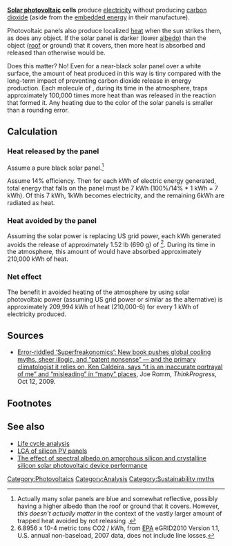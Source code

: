 '''[[Solar photovoltaic]] cells''' produce [[electricity]] without producing [[carbon dioxide]] (aside from the [[embedded energy]] in their manufacture). 

Photovoltaic panels also produce localized [[heat]] when the sun strikes them, as does any object. If the solar panel is darker (lower [[albedo]]) than the object ([[roof]] or ground) that it covers, then more heat is absorbed and released than otherwise would be. 

Does this matter? No! Even for a near-black solar panel over a white surface, the amount of heat produced in this way is tiny compared with the long-term impact of preventing carbon dioxide release in energy production. Each molecule of {{CO2}}, during its time in the atmosphere, traps approximately 100,000 times more heat than was released in the reaction that formed it. Any heating due to the color of the solar panels is smaller than a rounding error.{{Fact}}
{{toc right}}
== Calculation ==

=== Heat released by the panel ===
Assume a pure black solar panel.<ref>Actually many solar panels are blue and somewhat reflective, possibly having a higher albedo than the roof or ground that it covers. However, ''this doesn't actually matter'' in the context of the vastly larger amount of trapped heat avoided by not releasing {{CO2}}.</ref>

Assume 14% efficiency. Then for each kWh of electric energy generated, total energy that falls on the panel must be 7 kWh (100%/14% * 1 kWh = 7 kWh). Of this 7 kWh, 1kWh becomes electricity, and the remaining 6kWh are radiated as heat.

=== Heat avoided by the panel ===

Assuming the solar power is replacing US grid power, each kWh generated avoids the release of approximately 1.52 lb (690 g) of {{CO2}} <ref>6.8956 x 10-4 metric tons CO2 / kWh, from [http://www.epa.gov/cleanenergy/energy-resources/refs.html EPA] eGRID2010 Version 1.1, U.S. annual non-baseload, 2007 data, does not include line losses.</ref>. During its time in the atmosphere, this amount of {{CO2}} would have absorbed approximately 210,000 kWh of heat.{{fact}}

=== Net effect ===

The benefit in avoided heating of the atmosphere by using solar photovoltaic power (assuming US grid power or similar as the alternative) is approximately 209,994 kWh of heat (210,000-6) for every 1 kWh of electricity produced.{{fact}}

== Sources ==
* [http://thinkprogress.org/climate/2009/10/12/204787/superfreakonomics-errors-levitt-caldeira-myhrvold/ Error-riddled ‘Superfreakonomics’: New book pushes global cooling myths, sheer illogic, and “patent nonsense” — and the primary climatologist it relies on, Ken Caldeira, says “it is an inaccurate portrayal of me” and “misleading” in “many” places], Joe Romm, ''ThinkProgress'', Oct 12, 2009.

== Footnotes ==
{{reflist}}

== See also ==

* [[Life cycle analysis]]
* [[LCA of silicon PV panels]]
* [[The effect of spectral albedo on amorphous silicon and crystalline silicon solar photovoltaic device performance]]
{{stub}}
[[Category:Photovoltaics]]
[[Category:Analysis]]
[[Category:Sustainability myths]]
